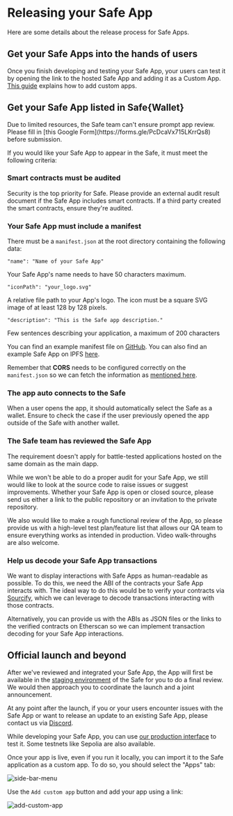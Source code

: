 
# Releasing your Safe App

Here are some details about the release process for Safe Apps.

## Get your Safe Apps into the hands of users

Once you finish developing and testing your Safe App, your users can test it by opening the link to the hosted Safe App and adding it as a Custom App. [This guide](https://help.safe.global/en/articles/40859-add-a-custom-safe-app) explains how to add custom apps.

## Get your Safe App listed in Safe\{Wallet\}

<Callout type='info' emoji='ℹ️'>
  Due to limited resources, the Safe team can't ensure prompt app review.
  Please fill in [this Google Form](https://forms.gle/PcDcaVx715LKrrQs8) before
  submission.
</Callout>

If you would like your Safe App to appear in the Safe, it must meet the following
criteria:

### Smart contracts must be audited

Security is the top priority for Safe. Please provide an external audit result document if the Safe App includes smart contracts. If a third party created the smart contracts, ensure they're audited.

### Your Safe App must include a manifest

There must be a `manifest.json` at the root directory containing the following data:

`"name": "Name of your Safe App"`

Your Safe App's name needs to have 50 characters maximum.

`"iconPath": "your_logo.svg"`

A relative file path to your App's logo. The icon must be a square SVG image of at least 128 by 128 pixels.

`"description": "This is the Safe app description."`

Few sentences describing your application, a maximum of 200 characters

You can find an example manifest file on [GitHub](https://github.com/safe-global/safe-apps-sdk/blob/main/packages/cra-template-safe-app/template/public/manifest.json). You can also find an example Safe App on IPFS [here](https://ipfs.io/ipfs/QmTgnb1J9FDR9gimptzvaEiNa25s92iQy37GyqYfwZw8Aj/).

Remember that **CORS** needs to be configured correctly on the `manifest.json` so we can fetch the information as [mentioned here](./get-started.md#cors).

### The app auto connects to the Safe

When a user opens the app, it should automatically select the Safe as a wallet. Ensure to check the case if the user previously opened the app outside of the Safe with another wallet.

### The Safe team has reviewed the Safe App

The requirement doesn't apply for battle-tested applications hosted on the same domain as the main dapp.

While we won't be able to do a proper audit for your Safe App, we still would like to look at the source code to raise issues or suggest improvements. Whether your Safe App is open or closed source, please send us either a link to the public repository or an invitation to the private repository.

We also would like to make a rough functional review of the App, so please provide us with a high-level test plan/feature list that allows our QA team to ensure everything works as intended in production. Video walk-throughs are also welcome.

### Help us decode your Safe App transactions

We want to display interactions with Safe Apps as human-readable as possible. To do this, we need the ABI of the contracts your Safe App interacts with. The ideal way to do this would be to verify your contracts via [Sourcify](https://github.com/ethereum/sourcify), which we can leverage to decode transactions interacting with those contracts.

Alternatively, you can provide us with the ABIs as JSON files or the links to the verified contracts on Etherscan so we can implement transaction decoding for your Safe App interactions.

## Official launch and beyond

After we've reviewed and integrated your Safe App, the App will first be available in the [staging environment](https://safe-wallet-web.staging.5afe.dev) of the Safe for you to do a final review. We would then approach you to coordinate the launch and a joint announcement.

At any point after the launch, if you or your users encounter issues with the Safe App or want to release an update to an existing Safe App, please contact us via [Discord](https://chat.safe.global).

While developing your Safe App, you can use [our production interface](https://app.safe.global) to test it. Some testnets like Sepolia are also available.

Once your app is live, even if you run it locally, you can import it to the Safe application as a custom app. To do so, you should select the "Apps" tab:

![side-bar-menu](../assets/side-bar-menu.png)

Use the `Add custom app` button and add your app using a link:

![add-custom-app](../assets/add-custom-app.png)
